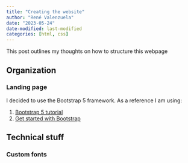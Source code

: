 ```yaml
---
title: "Creating the website"
author: "René Valenzuela"
date: "2023-05-24"
date-modified: last-modified
categories: [html, css]
---
```


This post outlines my thoughts on how to structure this webpage

## Organization

### Landing page

I decided to use the Bootstrap 5 framework. As a reference I am using:

1. [Bootstrap 5 tutorial](https://www.w3schools.com/bootstrap5/index.php)
2. [Get started with Bootstrap](https://getbootstrap.com/docs/5.3/getting-started/introduction/)

## Technical stuff

### Custom fonts

